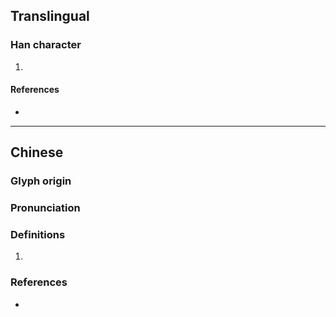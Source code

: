 {{character info/new}}
==Translingual==

===Han character===
{{Han char|rn=96|rad=玉|as=12|sn=17|four=36103|canj=EHMGI|ids=⿱湯玉}}

# {{defn|Han|sort=玉12}}

====References====
* {{Han ref|kx=0741.350|dkj=21235|dj=1151.120|hdz=21139.070|uh=7497|ud=29847|bh=ED66|bd=60774}}

----

==Chinese==
{{zh-forms|s=𬍡}}

===Glyph origin===
{{Han etym}}

===Pronunciation===
{{zh-pron
|m=dàng
|c=dong6
|mc=y
|oc=y
|cat=
}}

===Definitions===
{{zh-hanzi}}

# {{rfdef|zh}}

===References===
* {{R:yue:Hanzi}}